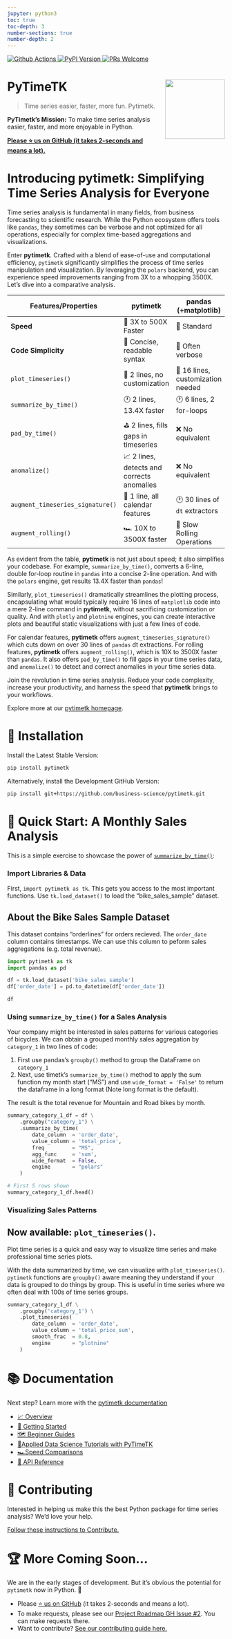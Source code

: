 ```yaml
---
jupyter: python3
toc: true
toc-depth: 3
number-sections: true
number-depth: 2
---
```



<div class="container-badges">
  <a href="https://github.com/business-science/pytimetk/actions">
  <img alt="Github Actions" src="https://github.com/business-science/pytimetk/actions/workflows/timetk-checks.yaml/badge.svg"/>
  </a>
  <a href="https://pypi.python.org/pypi/pytimetk">
  <img alt="PyPI Version" src="https://img.shields.io/pypi/v/pytimetk.svg"/>
  </a>
  <a href="https://business-science.github.io/pytimetk/contributing.html">
  <img alt="PRs Welcome" src="https://img.shields.io/badge/PRs-welcome-brightgreen.svg"/>
  </a>
</div>

# PyTimeTK <img src="logo-timetk.png" align="right" height="138" />

> Time series easier, faster, more fun. Pytimetk.

**PyTimetk's Mission:** To make time series analysis easier, faster, and more enjoyable in Python.

[**Please ⭐ us on GitHub (it takes 2-seconds and means a lot).**](https://github.com/business-science/pytimetk)

# Introducing pytimetk: Simplifying Time Series Analysis for Everyone

Time series analysis is fundamental in many fields, from business forecasting to scientific research. While the Python ecosystem offers tools like `pandas`, they sometimes can be verbose and not optimized for all operations, especially for complex time-based aggregations and visualizations.

Enter **pytimetk**. Crafted with a blend of ease-of-use and computational efficiency, `pytimetk` significantly simplifies the process of time series manipulation and visualization. By leveraging the `polars` backend, you can experience speed improvements ranging from 3X to a whopping 3500X. Let's dive into a comparative analysis.


| Features/Properties | **pytimetk**                  | **pandas (+matplotlib)**               |
|---------------------|-------------------------------|---------------------------------------|
| **Speed**           | 🚀 3X to 500X Faster          | 🐢 Standard                           |
| **Code Simplicity** | 🎉 Concise, readable syntax    | 📜 Often verbose                      |
| `plot_timeseries()` | 🎨 2 lines, no customization  | 🎨 16 lines, customization needed    |
| `summarize_by_time()` | 🕐 2 lines, 13.4X faster     | 🕐 6 lines, 2 for-loops               |
| `pad_by_time()`     | ⛳ 2 lines, fills gaps in timeseries        | ❌ No equivalent    |
| `anomalize()`       | 📈 2 lines, detects and corrects anomalies  | ❌ No equivalent    |
| `augment_timeseries_signature()` | 📅 1 line, all calendar features    | 🕐 30 lines of `dt` extractors |
| `augment_rolling()` | 🏎️ 10X to 3500X faster     | 🐢 Slow Rolling Operations |

As evident from the table, **pytimetk** is not just about speed; it also simplifies your codebase. For example, `summarize_by_time()`, converts a 6-line, double for-loop routine in `pandas` into a concise 2-line operation. And with the `polars` engine, get results 13.4X faster than `pandas`!
  
Similarly, `plot_timeseries()` dramatically streamlines the plotting process, encapsulating what would typically require 16 lines of `matplotlib` code into a mere 2-line command in **pytimetk**, without sacrificing customization or quality. And with `plotly` and `plotnine` engines, you can create interactive plots and beautiful static visualizations with just a few lines of code.

For calendar features, **pytimetk** offers `augment_timeseries_signature()` which cuts down on over 30 lines of `pandas` dt extractions. For rolling features, **pytimetk** offers `augment_rolling()`, which is 10X to 3500X faster than `pandas`. It also offers `pad_by_time()` to fill gaps in your time series data, and `anomalize()` to detect and correct anomalies in your time series data.

Join the revolution in time series analysis. Reduce your code complexity, increase your productivity, and harness the speed that **pytimetk** brings to your workflows.

Explore more at our [pytimetk homepage](https://business-science.github.io/pytimetk/).

# 🚀 Installation

Install the Latest Stable Version:

``` bash
pip install pytimetk
```

Alternatively, install the Development GitHub Version:

```bash
pip install git+https://github.com/business-science/pytimetk.git
```

# 🏁 Quick Start: A Monthly Sales Analysis

This is a simple exercise to showcase the power of [`summarize_by_time()`](/reference/summarize_by_time.html):

### Import Libraries & Data

First, `import pytimetk as tk`. This gets you access to the most important functions. Use `tk.load_dataset()` to load the "bike_sales_sample" dataset.

::: {.callout-note collapse="false"}
## About the Bike Sales Sample Dataset

This dataset contains "orderlines" for orders recieved. The `order_date` column contains timestamps. We can use this column to peform sales aggregations (e.g. total revenue).
:::

```python
import pytimetk as tk
import pandas as pd

df = tk.load_dataset('bike_sales_sample')
df['order_date'] = pd.to_datetime(df['order_date'])

df   
```

### Using `summarize_by_time()` for a Sales Analysis

Your company might be interested in sales patterns for various categories of bicycles. We can obtain a grouped monthly sales aggregation by `category_1` in two lines of code:

1. First use pandas's `groupby()` method to group the DataFrame on `category_1`
2. Next, use timetk's `summarize_by_time()` method to apply the sum function my month start ("MS") and use `wide_format = 'False'` to return the dataframe in a long format (Note long format is the default). 

The result is the total revenue for Mountain and Road bikes by month. 

```python
summary_category_1_df = df \
    .groupby("category_1") \
    .summarize_by_time(
        date_column  = 'order_date', 
        value_column = 'total_price',
        freq         = "MS",
        agg_func     = 'sum',
        wide_format  = False,
        engine       = "polars"
    )

# First 5 rows shown
summary_category_1_df.head()
```



### Visualizing Sales Patterns

::: {.callout-note collapse="false"}
## Now available: `plot_timeseries()`.

Plot time series is a quick and easy way to visualize time series and make professional time series plots. 
:::

With the data summarized by time, we can visualize with `plot_timeseries()`. `pytimetk` functions are `groupby()` aware meaning they understand if your data is grouped to do things by group. This is useful in time series where we often deal with 100s of time series groups. 

```python
summary_category_1_df \
    .groupby('category_1') \
    .plot_timeseries(
        date_column  = 'order_date',
        value_column = 'total_price_sum',
        smooth_frac  = 0.8,
        engine       = "plotnine"
    )
```

# 📚 Documentation

Next step? Learn more with the [pytimetk documentation](https://business-science.github.io/pytimetk/)

- [📈 Overview](https://business-science.github.io/pytimetk/)
- [🏁 Getting Started](https://business-science.github.io/pytimetk/getting-started/02_quick_start.html)
- [🗺️ Beginner Guides](https://business-science.github.io/pytimetk/guides/01_visualization.html)
- [📘Applied Data Science Tutorials with PyTimeTK](https://business-science.github.io/pytimetk/tutorials/01_sales_crm.html)
- [🏎️Speed Comparisons](https://business-science.github.io/pytimetk/performance/01_speed_comparisons.html)
- [📄 API Reference](https://business-science.github.io/pytimetk/reference/)

# 🍻 Contributing

Interested in helping us make this the best Python package for time series analysis? We'd love your help. 

[Follow these instructions to Contribute.](/contributing.html)

# 🏆 More Coming Soon...

We are in the early stages of development. But it's obvious the potential for `pytimetk` now in Python. 🐍

- Please [⭐ us on GitHub](https://github.com/business-science/pytimetk) (it takes 2-seconds and means a lot). 
- To make requests, please see our [Project Roadmap GH Issue #2](https://github.com/business-science/pytimetk/issues/2). You can make requests there. 
- Want to contribute? [See our contributing guide here.](/contributing.html) 

